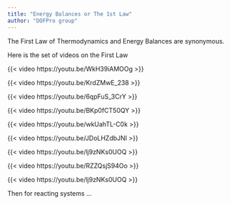 ```yaml
---
title: "Energy Balances or The 1st Law"
author: "DOFPro group"
---
```


The First Law of Thermodynamics and Energy Balances are synonymous.

Here is the set of videos on the First Law

{{< video https://youtu.be/WkH39iAMOOg >}}

{{< video https://youtu.be/KrdZMwE_238 >}}

{{< video https://youtu.be/6qpFuS_3CrY >}}

{{< video https://youtu.be/BKp0fCT50QY >}}

{{< video https://youtu.be/wkUahTL-C0k >}}

{{< video https://youtu.be/JDoLHZdbJNI >}}

{{< video https://youtu.be/lj9zNKs0UOQ >}}

{{< video https://youtu.be/RZZQsjS94Oo >}}

{{< video https://youtu.be/lj9zNKs0UOQ >}}

Then for reacting systems ...
